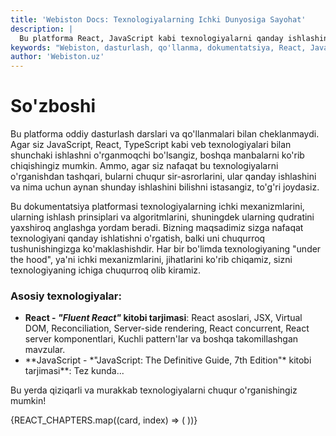```yaml
---
title: 'Webiston Docs: Texnologiyalarning Ichki Dunyosiga Sayohat'
description: |
  Bu platforma React, JavaScript kabi texnologiyalarni qanday ishlashini o'rgatadi. JSX, Virtual DOM, Reconciliation va boshqa chuqur mavzularni o'rganing.
keywords: "Webiston, dasturlash, qo'llanma, dokumentatsiya, React, JavaScript, TypeScript, Fluent React, The Definitive Guide, ichki mexanizmlar, under the hood, JSX, Virtual DOM, Reconciliation, SSR, Concurrent React, React Server Components, dizayn patternlar"
author: 'Webiston.uz'
---
```



# So'zboshi

Bu platforma oddiy dasturlash darslari va qo'llanmalari bilan cheklanmaydi. Agar siz JavaScript, React, TypeScript kabi veb texnologiyalari bilan shunchaki ishlashni o'rganmoqchi bo'lsangiz, boshqa manbalarni ko'rib chiqishingiz mumkin. Ammo, agar siz nafaqat bu texnologiyalarni o'rganishdan tashqari, bularni chuqur sir-asrorlarini, ular qanday ishlashini va nima uchun aynan shunday ishlashini bilishni istasangiz, to'g'ri joydasiz.

Bu dokumentatsiya platformasi texnologiyalarning ichki mexanizmlarini, ularning ishlash prinsiplari va algoritmlarini, shuningdek ularning qudratini yaxshiroq anglashga yordam beradi. Bizning maqsadimiz sizga nafaqat texnologiyani qanday ishlatishni o'rgatish, balki uni chuqurroq tushunishingizga ko'maklashishdir. Har bir bo'limda texnologiyaning "under the hood", ya'ni ichki mexanizmlarini, jihatlarini ko'rib chiqamiz, sizni texnologiyaning ichiga chuqurroq olib kiramiz.

### Asosiy texnologiyalar:

- **React - _"Fluent React"_ kitobi tarjimasi**: React asoslari, JSX, Virtual DOM, Reconciliation, Server-side rendering, React concurrent, React server komponentlari, Kuchli pattern'lar va boshqa takomillashgan mavzular.
- <div className="opacity-70">
    **JavaScript - *"JavaScript: The Definitive Guide, 7th Edition"* kitobi tarjimasi**: Tez kunda...
  </div>

Bu yerda qiziqarli va murakkab texnologiyalarni chuqur o'rganishingiz mumkin!

<div className="mt-10 grid grid-cols-1 gap-6 sm:grid-cols-2 md:grid-cols-3 lg:grid-cols-3">
  {REACT_CHAPTERS.map((card, index) => (
    <Card key={index} href={card.href} title={card.title} description={card.description} />
  ))}
</div>

